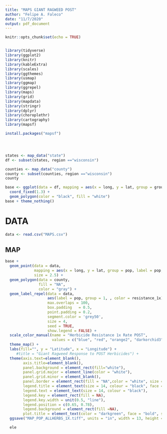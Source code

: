 ```yaml
---
title: "MAPS GIANT RAGWEED POST"
author: "Felipe A. Faleco"
date: "11/7/2020"
output: pdf_document
---
```


```r

knitr::opts_chunk$set(echo = TRUE)


library(tidyverse)
library(ggplot2)
library(knitr)
library(kableExtra)
library(scales)
library(ggthemes)
library(usmap)
library(ggmap)
library(ggrepel)
library(maps)
library(grid)
library(mapdata)
library(stringr)
library(dplyr)
library(choroplethr)
library(cartography)
library(mapsf)

install.packages("mapsf")




states <- map_data("state")
df <- subset(states, region =="wisconsin")

counties <- map_data("county")
county <- subset(counties, region =="wisconsin")
county 

base <- ggplot(data = df, mapping = aes(x = long, y = lat, group = group)) + 
  coord_fixed(1.3) + 
  geom_polygon(color = "black", fill = "white")
base + theme_nothing()


```



# DATA

```r

data <- read.csv("MAPS.csv")

```



## MAP

```r

base + 
  geom_point(data = data, 
             mapping = aes(x = long, y = lat, group = pop, label = pop, color = resistance_1x), 
             size = 2.5) +
  geom_polygon(data = county, 
               fill = "NA", 
               color = "gray") +
  geom_label_repel(data = data, 
                   aes(label = pop, group = 1, , color = resistance_1x),
                   max.overlaps = 100,
                   box.padding   = 0.5, 
                   point.padding = 0.2,
                   segment.color = 'grey50', 
                   size = 4,
                   seed = TRUE,
                   show.legend = FALSE) +  
  scale_color_manual(name = "Herbicide Resistance 1x Rate POST", 
                     values = c("blue", "red", "orange2", "darkorchid3", "darkgreen")) +
  theme_map() +
  labs(fill="", y = "Latitude", x = "Longitude") + 
     #title = "Giant Ragweed Response to POST Herbicides") +
  theme(axis.text=element_blank(), 
        axis.title=element_blank(), 
        panel.background = element_rect(fill="white"), 
        panel.grid.major = element_line(color = "white"), 
        panel.grid.minor = element_blank(),
        panel.border = element_rect(fill = "NA",color = "white", size = 0.5, linetype = "solid"),
        legend.title = element_text(size = 14, colour = "black", face = "bold", hjust = 0),
        legend.text = element_text(size = 14, colour = "black"), 
        legend.key = element_rect(fill = NA),
        legend.key.width = unit(0.5, "line"),
        legend.position = c(0.65, 0.78), 
        legend.background = element_rect(fill =NA), 
        plot.title = element_text(color = "darkgreen", face = "bold", size = 30, hjust = 0.5)) +
  ggsave("MAP_POP_ALLHERBS_1X.tiff", units = "in", width = 13, height = 11, dpi = 600, compression = "lzw")

  ele

```

